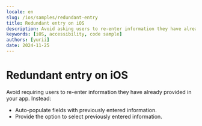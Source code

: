 ```yaml
---
locale: en
slug: /ios/samples/redundant-entry
title: Redundant entry on iOS
description: Avoid asking users to re-enter information they have already provided in the same session.
keywords: [iOS, accessibility, code sample]
authors: [yurii]
date: 2024-11-25
---
```


# Redundant entry on iOS

Avoid requiring users to re-enter information they have already provided in your app. Instead:

- Auto-populate fields with previously entered information.
- Provide the option to select previously entered information.

<CodeSample id="redundant-entry" platform="ios" locale="en"/>
